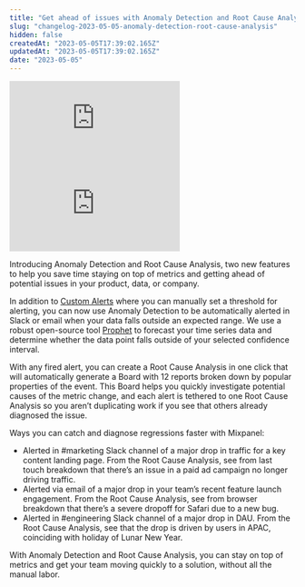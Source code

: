```yaml
---
title: "Get ahead of issues with Anomaly Detection and Root Cause Analysis"
slug: "changelog-2023-05-05-anomaly-detection-root-cause-analysis"
hidden: false
createdAt: "2023-05-05T17:39:02.165Z"
updatedAt: "2023-05-05T17:39:02.165Z"
date: "2023-05-05"
---
```


<div style={{position: 'relative', paddingBottom: '64.90384615384616%', height: 0}}>
    <iframe src="https://www.loom.com/embed/572a0f59d22e43069ba0c3bc1b4210f4"
        frameBorder="0"
        webkitallowfullscreen="true" mozallowfullscreen="true" allowFullScreen
        style={{position: 'absolute', 'top': 0, 'left': 0, 'width': '100%', 'height': '100%'}}>
    </iframe>
</div>

<div style={{position: 'relative', paddingBottom: '64.90384615384616%', height: 0}}>
    <iframe src="https://www.loom.com/embed/53fd92c89b394e0c92324a4515e88443"
        frameBorder="0"
        webkitallowfullscreen="true" mozallowfullscreen="true" allowFullScreen
        style={{position: 'absolute', 'top': 0, 'left': 0, 'width': '100%', 'height': '100%'}}>
    </iframe>
</div>

Introducing Anomaly Detection and Root Cause Analysis, two new features to help you save time staying on top of metrics and getting ahead of potential issues in your product, data, or company.

In addition to [Custom Alerts](https://help.mixpanel.com/docs/analysis/advanced/alerts) where you can manually set a threshold for alerting, you can now use Anomaly Detection to be automatically alerted in Slack or email when your data falls outside an expected range. We use a robust open-source tool [Prophet](https://facebook.github.io/prophet/) to forecast your time series data and determine whether the data point falls outside of your selected confidence interval.

With any fired alert, you can create a Root Cause Analysis in one click that will automatically generate a Board with 12 reports broken down by popular properties of the event. This Board helps you quickly investigate potential causes of the metric change, and each alert is tethered to one Root Cause Analysis so you aren’t duplicating work if you see that others already diagnosed the issue.

Ways you can catch and diagnose regressions faster with Mixpanel:
- Alerted in #marketing Slack channel of a major drop in traffic for a key content landing page. From the Root Cause Analysis, see from last touch breakdown that there’s an issue in a paid ad campaign no longer driving traffic.
- Alerted via email of a major drop in your team’s recent feature launch engagement. From the Root Cause Analysis, see from browser breakdown that there’s a severe dropoff for Safari due to a new bug.
- Alerted in #engineering Slack channel of a major drop in DAU. From the Root Cause Analysis, see that the drop is driven by users in APAC, coinciding with holiday of Lunar New Year.

With Anomaly Detection and Root Cause Analysis, you can stay on top of metrics and get your team moving quickly to a solution, without all the manual labor.
